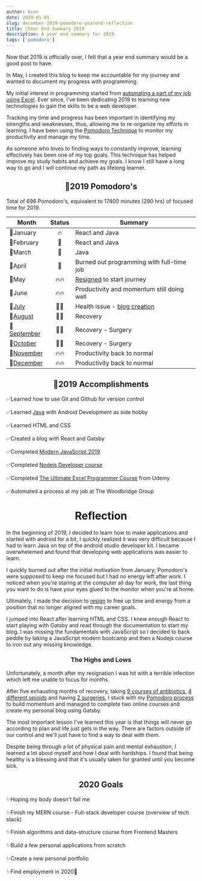 ```yaml
---
author: Kien
date: 2020-01-01
slug: december-2019-pomodoro-yearend-reflection
title: 🍅Year End Summary 2019
description: A year end summary for 2019.
tags: ['pomodoro']
---
```



Now that 2019 is officially over, I felt that a year end summary would be a good post to have.

In May, I created this blog to keep me accountable for my journey and wanted to document my progress with programming.

My initial interest in programming started from [automating a part of my job using Excel](/blog/automated-job-process/). Ever since, I've been dedicating 2019 to learning new technologies to gain the skills to be a web developer.

Tracking my time and progress has been important in identifying my strengths and weaknesses, thus, allowing me to re-organize my efforts in learning. I have been using the
[Pomodoro Technique](/blog/pomodoro-technique) to monitor my productivity and manage my time.

As someone who loves to finding ways to constantly improve, learning effectively has been one of my top goals. This technique has helped improve my study habits and achieve my goals. I know I still have a long way to go and I will continue my path as lifelong learner.

## <center>🍅2019 Pomodoro's </center>

Total of 696 Pomodoro's, equivalent to 17400 minutes (290 hrs) of focused time for 2019.

<Bar />

| Month                                    | Status | Summary                                                         |
| ---------------------------------------- | :----: | --------------------------------------------------------------- |
| 🍅January                                |   🔥   | React and Java                                                  |
| 🍅February                               |   🧯   | React and Java                                                  |
| 🍅March                                  |   🧯   | Java                                                            |
| 🍅April                                  |   🧯   | Burned out programming with full-time job                       |
| 🍅May                                    |  🔥🔥  | [Resigned](/040-new-chapter-2019/) to start journey             |
| 🍅June                                   |  🔥🔥  | Productivity and momentum still doing well                      |
| 🍅[July](/july-2019-pomodoro/)           |  🏥💊  | Health issue - [blog creation](/048-Gatsby-blog-transfer-2019/) |
| 🍅[August](/august-2019-pomodoro/)       |  🏥💊  | Recovery                                                        |
| 🍅[September](/september-2019-pomodoro/) |  🏥💊  | Recovery - Surgery                                              |
| 🍅[October](/october-2019-pomodoro/)     |  🏥💊  | Recovery - Surgery                                              |
| 🍅[November](/november-2019-pomodoro/)   |  🔥🔥  | Productivity back to normal                                     |
| 🍅[December](/december-2019-pomodoro/)   |  🔥🔥  | Productivity back to normal                                     |

## <center>📃2019 Accomplishments </center>

✅Learned how to use Git and Github for version control<br></br>
✅Learned [Java](/tags/java/) with Android Development as side hobby<br></br>
✅Learned HTML and CSS <br></br>
✅Created a blog with React and Gatsby <br></br>
✅Completed <a href="https://www.udemy.com/certificate/UC-RIO305CO/" target="_blank">Modern JavaScript 2019</a><br></br>
✅Completed <a href="https://www.udemy.com/certificate/UC-YMFEZRDR/" target="_blank">Nodejs Developer course</a> <br></br>
✅Completed <a href="https://www.udemy.com/course/ultimate-excel-programmer/" target="_blank">The Ultimate Excel Programmer Course</a> from Udemy <br></br>
✅Automated a process at my job at The Woodbridge Group

# <center>Reflection</center>

In the beginning of 2019, I decided to learn how to make applications and started with android for a bit, I quickly realized it was very difficult because I had to learn Java on top of the android studio developer kit. I became overwhelemed and found that developing web applications was easier to learn.

I quickly burned out after the initial motivation from January; Pomodoro's were supposed to keep me focused but I had no energy left after work. I noticed when you're staring at the computer all day for work, the last thing you want to do is have your eyes glued to the monitor when you're at home.

Ultimately, I made the decision to [resign](/blog/new-chapter-2019/) to free up time and energy from a position that no longer aligned with my career goals.

I jumped into React after learning HTML and CSS. I knew enough React to start playing with Gatsby and read through the documentation to start my blog. I was missing the fundamentals with JavaScript so I decided to back peddle by taking a JavaScript modern bootcamp and then a Nodejs course to iron out any missing knowledge.

### <center>The Highs and Lows</center>

Unfortunately, a month after my resignation I was hit with a terrible infection which left me unable to focus for months.

After five exhausting months of recovery, taking [9 courses of antibiotics](/tags/biochemistry/), [4 different opioids](/blog/opioids/) and having [2 surgeries](/060-propofol/), I stuck with my <a href="https://dev.to/kdang/trust-the-process-the-pomodoro-technique-2a37" target="_blank">Pomodoro process</a> to build momentum and managed to complete two online courses and create my personal blog using Gatsby.

The most important lesson I've learned this year is that things will never go according to plan and life just gets in the way. There are factors outside of our control and we'll just have to find a way to deal with them.

Despite being through a lot of physical pain and mental exhaustion, I learned a lot about myself and how I deal with hardships. I found that being healthy is a blessing and that it's usually taken for granted until you become sick.

## <center>2020 Goals </center>

✨Hoping my body doesn't fail me <br></br>
✨Finish my MERN course - Full-stack developer course (overview of tech stack) <br></br>
✨Finish algorithms and data-structure course from Frontend Masters <br></br>
✨Build a few personal applications from scratch <br></br>
✨Create a new personal portfolio <br></br>
✨Find employment in 2020🤞<br></br>
